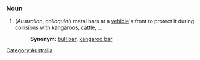 ===Noun===

#(''Australian'', ''colloquial'') metal bars at a [[vehicle]]'s front to protect it during [[collision]]s with [[kangaroo]]s, [[cattle]], ...
#:'''Synonym:''' [[bull bar]], [[kangaroo bar]]
[[Category:Australia]]